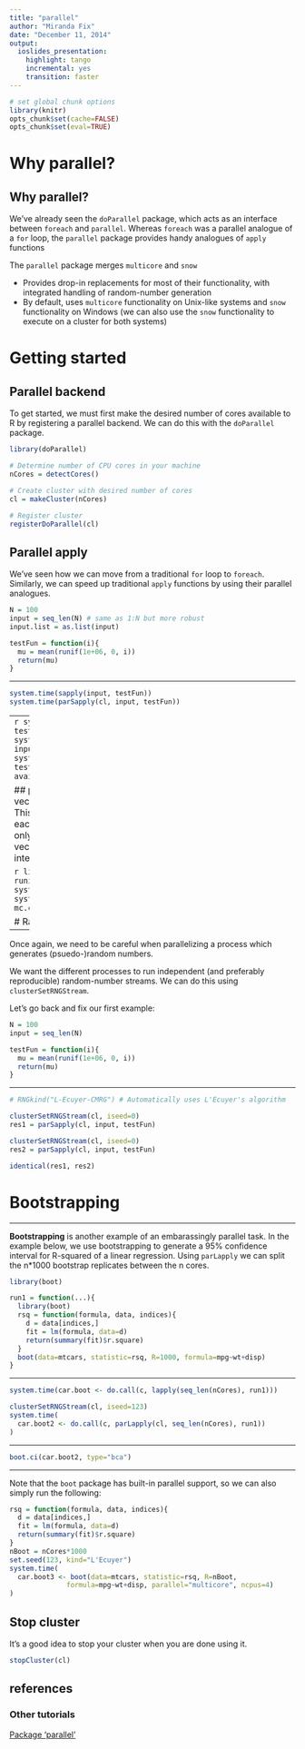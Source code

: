 ```yaml
---
title: "parallel"
author: "Miranda Fix"
date: "December 11, 2014"
output:
  ioslides_presentation:
    highlight: tango
    incremental: yes
    transition: faster
---
```


```r
# set global chunk options
library(knitr)
opts_chunk$set(cache=FALSE)
opts_chunk$set(eval=TRUE)
```

# Why parallel?

## Why parallel?
We've already seen the `doParallel` package, which acts as an interface between `foreach` and `parallel`. Whereas `foreach` was a parallel analogue of a `for` loop, the `parallel` package provides handy analogues of `apply` functions

The `parallel` package merges `multicore` and `snow`

- Provides drop-in replacements for most of their functionality, with integrated handling of random-number generation
- By default, uses `multicore` functionality on Unix-like systems and `snow` functionality on Windows (we can also use the `snow` functionality to execute on a cluster for both systems)

# Getting started

## Parallel backend
To get started, we must first make the desired number of cores available to R by registering a parallel backend. We can do this with the `doParallel` package.

```r
library(doParallel)

# Determine number of CPU cores in your machine
nCores = detectCores()

# Create cluster with desired number of cores
cl = makeCluster(nCores)

# Register cluster
registerDoParallel(cl)

```

## Parallel apply
We've seen how we can move from a traditional `for` loop to `foreach`. Similarly, we can speed up traditional `apply` functions by using their parallel analogues.

```r

N = 100
input = seq_len(N) # same as 1:N but more robust
input.list = as.list(input)

testFun = function(i){
  mu = mean(runif(1e+06, 0, i))
  return(mu)
}
```

----

```r
system.time(sapply(input, testFun))
system.time(parSapply(cl, input, testFun))
```
----
```r
system.time(lapply(input.list, testFun))
system.time(parLapply(cl, input.list, testFun))
system.time(mclapply(input.list, testFun, mc.cores=nCores))  
# not available on Windows
```


## pvec
We can also parallelize a vector map function using `pvec`. This splits the vector and submits each part to one core. It is often only worthwhile on very long vectors and for computationally intensive calculations.

```r
library(fields)
d = runif(5e+06, 0.1, 10)
system.time(Matern(d))
system.time(pvec(d, Matern, mc.cores=nCores))
```

# Random number generation

----

Once again, we need to be careful when parallelizing a process which generates (psuedo-)random numbers.

We want the different processes to run independent (and preferably reproducible) random-number streams. We can do this using `clusterSetRNGStream`.

Let's go back and fix our first example:

```r
N = 100
input = seq_len(N)

testFun = function(i){
  mu = mean(runif(1e+06, 0, i))
  return(mu)
}
```

----

```r
# RNGkind("L-Ecuyer-CMRG") # Automatically uses L'Ecuyer's algorithm

clusterSetRNGStream(cl, iseed=0)
res1 = parSapply(cl, input, testFun)

clusterSetRNGStream(cl, iseed=0)
res2 = parSapply(cl, input, testFun)

identical(res1, res2)
```

# Bootstrapping

----

**Bootstrapping** is another example of an embarassingly parallel task. In the example below, we use bootstrapping to generate a 95% confidence interval for R-squared of a linear regression. Using `parLapply` we can split the n*1000 bootstrap replicates between the n cores.

```r
library(boot)

run1 = function(...){
  library(boot)
  rsq = function(formula, data, indices){
    d = data[indices,]
    fit = lm(formula, data=d)
    return(summary(fit)$r.square)
  }
  boot(data=mtcars, statistic=rsq, R=1000, formula=mpg~wt+disp)
}
```

----

```r
system.time(car.boot <- do.call(c, lapply(seq_len(nCores), run1)))

clusterSetRNGStream(cl, iseed=123)
system.time(
  car.boot2 <- do.call(c, parLapply(cl, seq_len(nCores), run1))
)
```

----

```r
boot.ci(car.boot2, type="bca")

```

----

Note that the `boot` package has built-in parallel support, so we can also simply run the following:

```r
rsq = function(formula, data, indices){
  d = data[indices,]
  fit = lm(formula, data=d)
  return(summary(fit)$r.square)
}
nBoot = nCores*1000
set.seed(123, kind="L'Ecuyer")
system.time(
  car.boot3 <- boot(data=mtcars, statistic=rsq, R=nBoot, 
              formula=mpg~wt+disp, parallel="multicore", ncpus=4)
)
```

## Stop cluster
It's a good idea to stop your cluster when you are done using it.

```r
stopCluster(cl)
```

## <span class = "nine">references</span>

### Other tutorials
[Package ‘parallel’](http://stat.ethz.ch/R-manual/R-devel/library/parallel/doc/parallel.pdf)